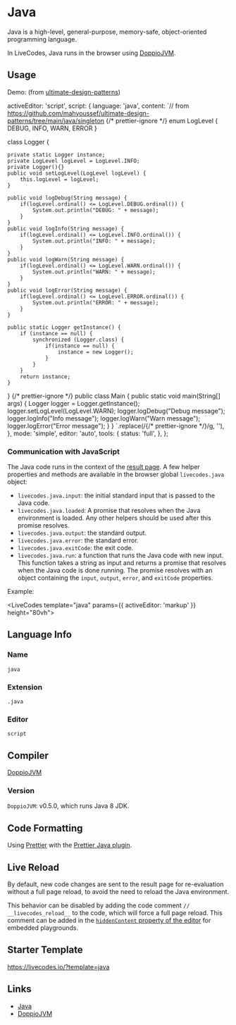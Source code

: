 # Java

Java is a high-level, general-purpose, memory-safe, object-oriented programming language.

In LiveCodes, Java runs in the browser using [DoppioJVM](https://github.com/plasma-umass/doppio).

## Usage

Demo: (from [ultimate-design-patterns](https://github.com/mahyoussef/ultimate-design-patterns))


  activeEditor: 'script',
  script: {
    language: 'java',
    content: `// from https://github.com/mahyoussef/ultimate-design-patterns/tree/main/java/singleton
{/* prettier-ignore */}
enum LogLevel {
    DEBUG,
    INFO,
    WARN,
    ERROR
}

class Logger {

    private static Logger instance;
    private LogLevel logLevel = LogLevel.INFO;
    private Logger(){}
    public void setLogLevel(LogLevel logLevel) {
        this.logLevel = logLevel;
    }

    public void logDebug(String message) {
        if(logLevel.ordinal() <= LogLevel.DEBUG.ordinal()) {
            System.out.println("DEBUG: " + message);
        }
    }
    public void logInfo(String message) {
        if(logLevel.ordinal() <= LogLevel.INFO.ordinal()) {
            System.out.println("INFO: " + message);
        }
    }
    public void logWarn(String message) {
        if(logLevel.ordinal() <= LogLevel.WARN.ordinal()) {
            System.out.println("WARN: " + message);
        }
    }
    public void logError(String message) {
        if(logLevel.ordinal() <= LogLevel.ERROR.ordinal()) {
            System.out.println("ERROR: " + message);
        }
    }

    public static Logger getInstance() {
        if (instance == null) {
            synchronized (Logger.class) {
                if(instance == null) {
                    instance = new Logger();
                }
            }
        }
        return instance;
    }

}
{/* prettier-ignore */}
public class Main {
    public static void main(String[] args) {
        Logger logger = Logger.getInstance();
        logger.setLogLevel(LogLevel.WARN);
        logger.logDebug("Debug message");
        logger.logInfo("Info message");
        logger.logWarn("Warn message");
        logger.logError("Error message");
    }
}
`.replace(/\{\/\* prettier-ignore \*\/\}/g, ''),
  },
  mode: 'simple',
  editor: 'auto',
  tools: {
    status: 'full',
},
};

<LiveCodes config={javaConfig}></LiveCodes>

### Communication with JavaScript

The Java code runs in the context of the [result page](../features/result.mdx).
A few helper properties and methods are available in the browser global `livecodes.java` object:

- `livecodes.java.input`: the initial standard input that is passed to the Java code.
- `livecodes.java.loaded`: A promise that resolves when the Java environment is loaded. Any other helpers should be used after this promise resolves.
- `livecodes.java.output`: the standard output.
- `livecodes.java.error`: the standard error.
- `livecodes.java.exitCode`: the exit code.
- `livecodes.java.run`: a function that runs the Java code with new input. This function takes a string as input and returns a promise that resolves when the Java code is done running. The promise resolves with an object containing the `input`, `output`, `error`, and `exitCode` properties.

Example:

<LiveCodes template="java" params={{ activeEditor: 'markup' }} height="80vh"></LiveCodes>

## Language Info

### Name

`java`

### Extension

`.java`

### Editor

`script`

## Compiler

[DoppioJVM](https://github.com/plasma-umass/doppio)

### Version

`DoppioJVM`: v0.5.0, which runs Java 8 JDK.

## Code Formatting

Using [Prettier](https://prettier.io) with the [Prettier Java plugin](https://github.com/jhipster/prettier-java).

## Live Reload

By default, new code changes are sent to the result page for re-evaluation without a full page reload, to avoid the need to reload the Java environment.

This behavior can be disabled by adding the code comment `// __livecodes_reload__` to the code, which will force a full page reload.
This comment can be added in the [`hiddenContent` property of the editor](../configuration/configuration-object.mdx#markup) for embedded playgrounds.

## Starter Template

https://livecodes.io/?template=java

## Links

- [Java](https://www.java.com/)
- [DoppioJVM](https://github.com/plasma-umass/doppio)
